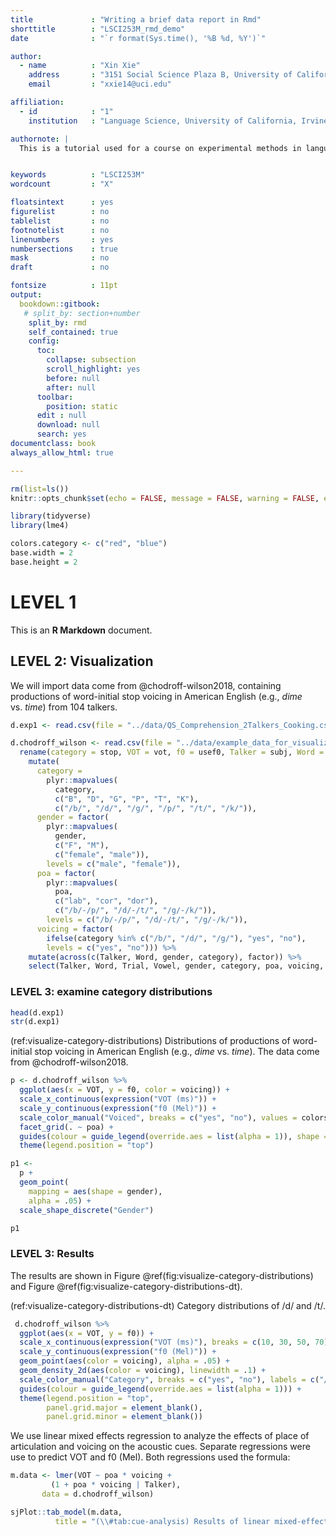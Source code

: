 ```yaml
---
title             : "Writing a brief data report in Rmd"
shorttitle        : "LSCI253M_rmd_demo"
date              : "`r format(Sys.time(), '%B %d, %Y')`"

author: 
  - name          : "Xin Xie"
    address       : "3151 Social Science Plaza B, University of California, Irvine CA 92697–5100"
    email         : "xxie14@uci.edu"

affiliation:
  - id            : "1"
    institution   : "Language Science, University of California, Irvine"

authornote: |
  This is a tutorial used for a course on experimental methods in language research.


keywords          : "LSCI253M"
wordcount         : "X"

floatsintext      : yes
figurelist        : no
tablelist         : no
footnotelist      : no
linenumbers       : yes
numbersections    : true
mask              : no
draft             : no

fontsize          : 11pt
output: 
  bookdown::gitbook:
   # split_by: section+number
    split_by: rmd
    self_contained: true
    config:
      toc:
        collapse: subsection
        scroll_highlight: yes
        before: null
        after: null
      toolbar:
        position: static
      edit : null
      download: null
      search: yes
documentclass: book
always_allow_html: true

---
```


```r
rm(list=ls())
knitr::opts_chunk$set(echo = FALSE, message = FALSE, warning = FALSE, error=TRUE, cache = FALSE)
```


```r
library(tidyverse)
library(lme4)
```

```r
colors.category <- c("red", "blue")
base.width = 2
base.height = 2
```

# LEVEL 1

This is an **R Markdown** document. 

## LEVEL 2: Visualization

We will import data come from @chodroff-wilson2018, containing productions of word-initial stop voicing in American English (e.g., *dime* vs. *time*) from 104 talkers.

```r
d.exp1 <- read.csv(file = "../data/QS_Comprehension_2Talkers_Cooking.csv")

d.chodroff_wilson <- read.csv(file = "../data/example_data_for_visualization.csv") %>%
  rename(category = stop, VOT = vot, f0 = usef0, Talker = subj, Word = word, Trial = trial, Vowel = vowel) %>%
    mutate(
      category =
        plyr::mapvalues(
          category,
          c("B", "D", "G", "P", "T", "K"),
          c("/b/", "/d/", "/g/", "/p/", "/t/", "/k/")),
      gender = factor(
        plyr::mapvalues(
          gender,
          c("F", "M"),
          c("female", "male")),
        levels = c("male", "female")),
      poa = factor(
        plyr::mapvalues(
          poa,
          c("lab", "cor", "dor"),
          c("/b/-/p/", "/d/-/t/", "/g/-/k/")),
        levels = c("/b/-/p/", "/d/-/t/", "/g/-/k/")),
      voicing = factor(
        ifelse(category %in% c("/b/", "/d/", "/g/"), "yes", "no"),
        levels = c("yes", "no"))) %>%
    mutate(across(c(Talker, Word, gender, category), factor)) %>%
    select(Talker, Word, Trial, Vowel, gender, category, poa, voicing, VOT, f0)

```

### LEVEL 3: examine category distributions

```r
head(d.exp1)
str(d.exp1)
```

(ref:visualize-category-distributions) Distributions of productions of word-initial stop voicing in American English (e.g., *dime* vs. *time*). The data come from @chodroff-wilson2018. 

```r
p <- d.chodroff_wilson %>% 
  ggplot(aes(x = VOT, y = f0, color = voicing)) +
  scale_x_continuous(expression("VOT (ms)")) +
  scale_y_continuous(expression("f0 (Mel)")) +
  scale_color_manual("Voiced", breaks = c("yes", "no"), values = colors.category) +
  facet_grid(. ~ poa) + 
  guides(colour = guide_legend(override.aes = list(alpha = 1)), shape = guide_legend(override.aes = list(alpha = 1))) + 
  theme(legend.position = "top")

p1 <- 
  p + 
  geom_point(
    mapping = aes(shape = gender),
    alpha = .05) +
  scale_shape_discrete("Gender") 

p1
```

### LEVEL 3: Results
The results are shown in Figure \@ref(fig:visualize-category-distributions) and Figure \@ref(fig:visualize-category-distributions-dt).

(ref:visualize-category-distributions-dt) Category distributions of /d/ and /t/.

```r
 d.chodroff_wilson %>%
  ggplot(aes(x = VOT, y = f0)) +
  scale_x_continuous(expression("VOT (ms)"), breaks = c(10, 30, 50, 70)) +
  scale_y_continuous(expression("f0 (Mel)")) +
  geom_point(aes(color = voicing), alpha = .05) +
  geom_density_2d(aes(color = voicing), linewidth = .1) +
  scale_color_manual("Category", breaks = c("yes", "no"), labels = c("/d/", "/t/"), values = colors.category) +
  guides(colour = guide_legend(override.aes = list(alpha = 1))) +
  theme(legend.position = "top",
        panel.grid.major = element_blank(), 
        panel.grid.minor = element_blank())
```
We use linear mixed effects regression to analyze the effects of place of articulation and voicing on the acoustic cues. Separate regressions were use to predict VOT and f0 (Mel). Both regressions used the formula:

\begin{equation}\label{eq:cue-regression}
\begin{split}
cue \sim 1 + poa * voicing + (1 + poa * voicing | Talker)
\end{split}
\end{equation}

```r
m.data <- lmer(VOT ~ poa * voicing + 
         (1 + poa * voicing | Talker), 
       data = d.chodroff_wilson)

sjPlot::tab_model(m.data,
          title = "(\\#tab:cue-analysis) Results of linear mixed-effects regression of VOTs.")
```